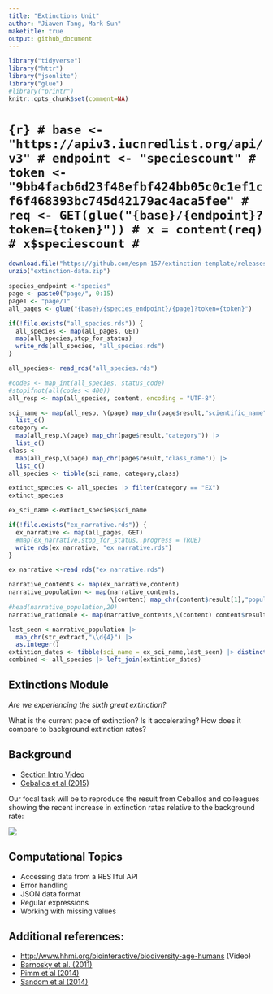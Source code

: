 ```yaml
---
title: "Extinctions Unit"
author: "Jiawen Tang, Mark Sun"
maketitle: true
output: github_document
---
```


```r
library("tidyverse")
library("httr")
library("jsonlite")
library("glue")
#library("printr")
knitr::opts_chunk$set(comment=NA)
```

# ```{r}
# base <- "https://apiv3.iucnredlist.org/api/v3"
# endpoint <- "speciescount"
# token <- "9bb4facb6d23f48efbf424bb05c0c1ef1cf6f468393bc745d42179ac4aca5fee"
# req <- GET(glue("{base}/{endpoint}?token={token}"))
# x = content(req)
# x$speciescount
# ```

```r
download.file("https://github.com/espm-157/extinction-template/releases/download/data2.0/extinction-data.zip", "extinction-data.zip")
unzip("extinction-data.zip")
```

```r
species_endpoint <-"species"
page <- paste0("page/", 0:15)
page1 <- "page/1"
all_pages <- glue("{base}/{species_endpoint}/{page}?token={token}")
```

```r
if(!file.exists("all_species.rds")) {
  all_species <- map(all_pages, GET)
  map(all_species,stop_for_status)
  write_rds(all_species, "all_species.rds")
}
```

```r
all_species<- read_rds("all_species.rds")
```


```r
#codes <- map_int(all_species, status_code)
#stopifnot(all(codes < 400))
all_resp <- map(all_species, content, encoding = "UTF-8")
```

```r
sci_name <- map(all_resp, \(page) map_chr(page$result,"scientific_name")) |>
  list_c()
category <-
  map(all_resp,\(page) map_chr(page$result,"category")) |>
  list_c()
class <-
  map(all_resp,\(page) map_chr(page$result,"class_name")) |>
  list_c()
all_species <- tibble(sci_name, category,class)

extinct_species <- all_species |> filter(category == "EX")
extinct_species
```
```r
ex_sci_name <-extinct_species$sci_name
```


```r

if(!file.exists("ex_narrative.rds")) {
  ex_narrative <- map(all_pages, GET)
  #map(ex_narrative,stop_for_status,.progress = TRUE)
  write_rds(ex_narrative, "ex_narrative.rds")
}

```

```r
ex_narrative <-read_rds("ex_narrative.rds")
```


```r
narrative_contents <- map(ex_narrative,content)
narrative_population <- map(narrative_contents,
                            \(content) map_chr(content$result[1],"population",.default = ""))
#head(narrative_population,20)
narrative_rationale <- map(narrative_contents,\(content) content$result[[1]]$rationale)

```



```r
last_seen <-narrative_population |>
  map_chr(str_extract,"\\d{4}") |>
  as.integer()
extintion_dates <- tibble(sci_name = ex_sci_name,last_seen) |> distinct()
combined <- all_species |> left_join(extintion_dates)


```


## Extinctions Module

*Are we experiencing the sixth great extinction?*

What is the current pace of extinction? Is it accelerating? How does it compare to background extinction rates?

## Background

-   [Section Intro Video](https://youtu.be/QsH6ytm89GI)
-   [Ceballos et al (2015)](http://doi.org/10.1126/sciadv.1400253)

Our focal task will be to reproduce the result from Ceballos and colleagues showing the recent increase in extinction rates relative to the background rate:

![](https://espm-157.carlboettiger.info/img/extinctions.jpg)

## Computational Topics

-   Accessing data from a RESTful API
-   Error handling
-   JSON data format
-   Regular expressions
-   Working with missing values

## Additional references:

-   <http://www.hhmi.org/biointeractive/biodiversity-age-humans> (Video)
-   [Barnosky et al. (2011)](http://doi.org/10.1038/nature09678)
-   [Pimm et al (2014)](http://doi.org/10.1126/science.1246752)
-   [Sandom et al (2014)](http://dx.doi.org/10.1098/rspb.2013.3254)
